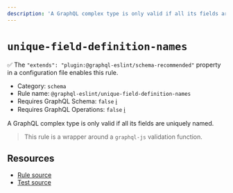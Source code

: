 ```yaml
---
description: 'A GraphQL complex type is only valid if all its fields are uniquely named.'
---
```


# `unique-field-definition-names`

✅ The `"extends": "plugin:@graphql-eslint/schema-recommended"` property in a configuration file
enables this rule.

- Category: `schema`
- Rule name: `@graphql-eslint/unique-field-definition-names`
- Requires GraphQL Schema: `false`
  [ℹ️](/docs/getting-started#extended-linting-rules-with-graphql-schema)
- Requires GraphQL Operations: `false`
  [ℹ️](/docs/getting-started#extended-linting-rules-with-siblings-operations)

A GraphQL complex type is only valid if all its fields are uniquely named.

> This rule is a wrapper around a `graphql-js` validation function.

## Resources

- [Rule source](https://github.com/graphql/graphql-js/blob/main/src/validation/rules/UniqueFieldDefinitionNamesRule.ts)
- [Test source](https://github.com/graphql/graphql-js/tree/main/src/validation/__tests__/UniqueFieldDefinitionNamesRule-test.ts)
